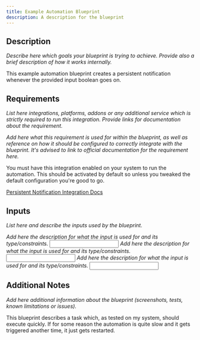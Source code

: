 ```yaml
---
title: Example Automation Blueprint
description: A description for the blueprint
---
```



## Description

_Describe here which goals your blueprint is trying to achieve. Provide also a brief description of how it works internally._

This example automation blueprint creates a persistent notification whenever the provided input boolean goes on.

## Requirements

_List here integrations, platforms, addons or any additional service which is strictly required to run this integration. Provide links for documentation about the requirement._

<Requirement
 name='Persistent Notification Integration'
 required>

_Add here what this requirement is used for within the blueprint, as well as reference on how it should be configured to correctly integrate with the blueprint. It's advised to link to official documentation for the requirement here._

You must have this integration enabled on your system to run the automation. This should be activated by default so unless you tweaked the default configuration you're good to go.

[Persistent Notification Integration Docs](https://www.home-assistant.io/integrations/persistent_notification/)
</Requirement>

## Inputs

_List here and describe the inputs used by the blueprint._

_Add here the description for what the input is used for and its type/constraints._
<Input
 name='Example Input Boolean'
 description='The boolean input which will activate the automation. This input is required.'
 selector='boolean'
 required
 />
_Add here the description for what the input is used for and its type/constraints._
<Input
 name='Example Text'
 description='The text which will be displayed as message in the persistent notification. This input is optional.'
 selector='text'
 />
_Add here the description for what the input is used for and its type/constraints._
<Input
 name='Example Input Device'
 description='A device input which demonstrates how to document an input with a specific requirement. As a bare example, this input is required only if using the MQTT Integration.'
 selector='device'
 required='MQTT Integration'
 />

## Additional Notes

_Add here additional information about the blueprint (screenshots, tests, known limitations or issues)._

This blueprint describes a task which, as tested on my system, should execute quickly. If for some reason the automation is quite slow and it gets triggered another time, it just gets restarted.
